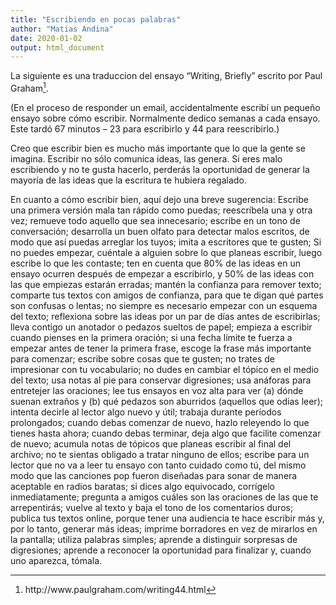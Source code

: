 ```yaml
---
title: "Escribiendo en pocas palabras"
author: "Matias Andina"
date: 2020-01-02
output: html_document
---
```


La siguiente es una traduccion del ensayo "Writing, Briefly" escrito por Paul Graham[^link].

(En el proceso de responder un email, accidentalmente escribí un pequeño ensayo sobre cómo escribir. Normalmente dedico semanas a cada ensayo. Este tardó 67 minutos -- 23 para escribirlo y 44 para reescribirlo.)

Creo que escribir bien es mucho más importante que lo que la gente se imagina. Escribir no sólo comunica ideas, las genera. Si eres malo escribiendo y no te gusta hacerlo, perderás la oportunidad de generar la mayoría de las ideas que la escritura te hubiera regalado.

En cuanto a cómo escribir bien, aquí dejo una breve sugerencia: Escribe una primera versión mala tan rápido como puedas; reescríbela una y otra vez; remueve todo aquello que sea innecesario; escribe en un tono de conversación; desarrolla un buen olfato para detectar malos escritos, de modo que así puedas arreglar los tuyos; imita a escritores que te gusten; Si no puedes empezar, cuéntale a alguien sobre lo que planeas escribir, luego escribe lo que les contaste; ten en cuenta que 80% de las ideas en un ensayo ocurren después de empezar a escribirlo, y 50% de las ideas con las que empiezas estarán erradas; mantén la confianza para remover texto; comparte tus textos con amigos de confianza, para que te digan qué partes son confusas o lentas; no siempre es necesario empezar con un esquema del texto; reflexiona sobre las ideas por un par de días antes de escribirlas; lleva contigo un anotador o pedazos sueltos de papel; empieza a escribir cuando pienses en la primera oración; si una fecha límite te fuerza a empezar antes de tener la primera frase, escoge la frase más importante para comenzar; escribe sobre cosas que te gusten; no trates de impresionar con tu vocabulario; no dudes en cambiar el tópico en el medio del texto; usa notas al pie para conservar digresiones; usa anáforas para entretejer las oraciones; lee tus ensayos en voz alta para ver (a) dónde suenan extraños y (b) qué pedazos son aburridos (aquellos que odias leer); intenta decirle al lector algo nuevo y útil; trabaja durante períodos prolongados; cuando debas comenzar de nuevo, hazlo releyendo lo que tienes hasta ahora; cuando debas terminar, deja algo que facilite comenzar de nuevo; acumula notas de tópicos que planeas escribir al final del archivo; no te sientas obligado a tratar ninguno de ellos; escribe para un lector que no va a leer tu ensayo con tanto cuidado como tú, del mismo modo que las canciones pop fueron diseñadas para sonar de manera aceptable en radios baratas; si dices algo equivocado, corrígelo inmediatamente; pregunta a amigos cuáles son las oraciones de las que te arrepentirás; vuelve al texto y baja el tono de los comentarios duros; publica tus textos online, porque tener una audiencia te hace escribir más y, por lo tanto, generar más ideas; imprime borradores en vez de mirarlos en la pantalla; utiliza palabras simples; aprende a distinguir sorpresas de digresiones; aprende a reconocer la oportunidad para finalizar y, cuando uno aparezca, tómala.

[^link]: http://www.paulgraham.com/writing44.html